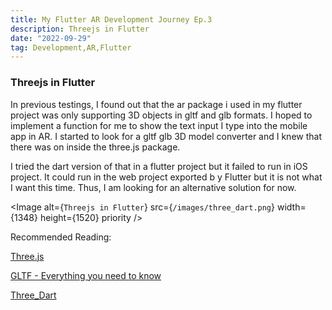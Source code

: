 ```yaml
---
title: My Flutter AR Development Journey Ep.3
description: Threejs in Flutter
date: "2022-09-29"
tag: Development,AR,Flutter
---
```


### Threejs in Flutter

In previous testings, I found out that the ar package i used in my flutter project was only supporting 3D objects in gltf and glb formats.
I hoped to implement a function for me to show the text input I type into the mobile app in AR.
I started to look for a gltf glb 3D model converter and I knew that there was on inside the three.js package.

I tried the dart version of that in a flutter project but it failed to run in iOS project.
It could run in the web project exported b y Flutter but it is not what I want this time.
Thus, I am looking for an alternative solution for now.



<Image
  alt={`Threejs in Flutter`}
  src={`/images/three_dart.png`}
  width={1348}
  height={1520}
  priority
/>




Recommended Reading:

<a href="https://threejs.org/" target="_blank">Three.js</a><br/>

<a href="https://www.threekit.com/blog/gltf-everything-you-need-to-know" target="_blank">GLTF - Everything you need to know</a><br/>

<a href="https://pub.dev/packages/three_dart" target="_blank">Three_Dart</a>